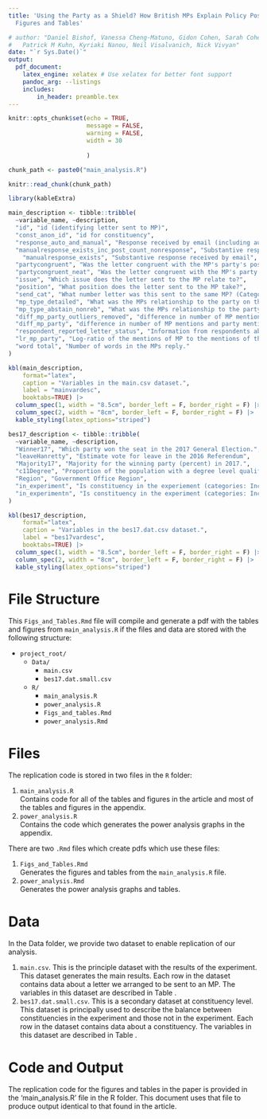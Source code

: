 ```yaml
---
title: 'Using the Party as a Shield? How British MPs Explain Policy Positions to Constituents:
  Figures and Tables'

# author: "Daniel Bishof, Vanessa Cheng-Matuno, Gidon Cohen, Sarah Cohen, Florian Foos,
#   Patrick M Kuhn, Kyriaki Nanou, Neil Visalvanich, Nick Vivyan"
date: "`r Sys.Date()`"
output: 
  pdf_document:
    latex_engine: xelatex # Use xelatex for better font support
    pandoc_arg: --listings
    includes:
        in_header: preamble.tex
---
```


```r
knitr::opts_chunk$set(echo = TRUE,
                      message = FALSE,
                      warning = FALSE,
                      width = 30
                      
                      )

chunk_path <- paste0("main_analysis.R")

knitr::read_chunk(chunk_path)

library(kableExtra)


```


```r

main_description <- tibble::tribble(
  ~variable_name, ~description,
  "id", "id (identifying letter sent to MP)",
  "const_anon_id", "id for constituency",
  "response_auto_and_manual", "Response received by email (including autoresponses and substantive responses)",
  "manualresponse_exists_inc_post_count_nonresponse", "Substantive response received either by email or post or both (all non-responses are coded as zero even if no confirmation of non-response was received from constituent).",
    "manualresponse_exists", "Substantive response received by email",
  "partycongruent", "Was the letter congruent with the MP's party's position on the issue?",
  "partycongruent_neat", "Was the letter congruent with the MP's party's position on the issue? (Wording adjusted for neat output)",
  "issue", "Which issue does the letter sent to the MP relate to?",
  "position", "What position does the letter sent to the MP take?",
  "send_cat", "What number letter was this sent to the same MP? (Categorised)",
  "mp_type_detailed", "What was the MPs relationship to the party on this issue (loyalist, extreme rebel, moderate rebel, bothways rebel, unclear rebel)",
  "mp_type_abstain_nonreb", "What was the MPs relationship to the party on this issue? (absentions are not counted as rebellion, categories loyalist, rebel)",
  "diff_mp_party_outliers_removed", "difference in number of MP mentions and party mentions standardised by number of words in the response (outliers removed)",
  "diff_mp_party", "difference in number of MP mentions and party mentions standardised by number of words in the response",
  "respondent_reported_letter_status", "Information from respondents about whether they have received postal correspondence from the MP as a result of the letter sent to the MP",
  "lr_mp_party", "Log-ratio of the mentions of MP to the mentions of the MPs party in the response",
  "word total", "Number of words in the MPs reply."
)

kbl(main_description,
    format="latex",
    caption = "Variables in the main.csv dataset.",
    label = "mainvardesc",
    booktabs=TRUE) |>
  column_spec(1, width = "8.5cm", border_left = F, border_right = F) |>
  column_spec(2, width = "8cm", border_left = F, border_right = F) |>
  kable_styling(latex_options="striped")

```

```r

bes17_description <- tibble::tribble(
  ~variable_name, ~description,
  "Winner17", "Which party won the seat in the 2017 General Election.",
  "leaveHanretty", "Estimate vote for leave in the 2016 Referendum",
  "Majority17", "Majority for the winning party (percent) in 2017.",
  "c11Degree", "Proportion of the population with a degree level qualification in 2011 census.",
  "Region", "Government Office Region",
  "in_experiment", "Is constituency in the experiement (categories: Included (letters sent), Excluded (no letters))",
  "in_experimentn", "Is constituency in the experiment (categories: Included, Excluded)"
)

kbl(bes17_description,
    format="latex",
    caption = "Variables in the bes17.dat.csv dataset.",
    label = "bes17vardesc",
    booktabs=TRUE) |>
  column_spec(1, width = "8.5cm", border_left = F, border_right = F) |>
  column_spec(2, width = "8cm", border_left = F, border_right = F) |>
  kable_styling(latex_options="striped")

```

# File Structure

This `Figs_and_Tables.Rmd` file will compile and generate a pdf with the tables and figures from `main_analysis.R` if the files and data are stored with the following structure:

*  `project_root/`
    *  `Data/`
        *  `main.csv`
        *  `bes17.dat.small.csv`
    * `R/`
        *  `main_analysis.R`
        *  `power_analysis.R`
        *  `Figs_and_tables.Rmd`
        *  `power_analysis.Rmd`

# Files

The replication code is stored in two files in the `R` folder:

  1.  `main_analysis.R`  
      Contains code for all of the tables and figures in the article and most of the tables and figures in the appendix. 
  1.  `power_analysis.R`  
      Contains the code which generates the power analysis graphs in the appendix.

There are two `.Rmd` files which create pdfs which use these files:

  1.  `Figs_and_Tables.Rmd`  
       Generates the figures and tables from the `main_analysis.R` file.
  1.  `power_analysis.Rmd`  
       Generates the power analysis graphs and tables.
  
      

# Data

In the Data folder, we provide two dataset to enable replication of our analysis. 

  1.  `main.csv`. This is the principle dataset with the results of the experiment. This dataset generates the main results. Each row in the dataset contains data about a letter we arranged to be sent to an MP. The variables in this dataset are described in Table \ref{tab:mainvardesc}. 
  1.  `bes17.dat.small.csv`. This is a secondary dataset at constituency level. This dataset is principally used to describe the balance between constituencies in the experiment and those not in the experiment. Each row in the dataset contains data about a constituency. The variables in this dataset are described in Table \ref{tab:bes17vardesc}.



# Code and Output

The replication code for the figures and tables in the paper is provided in the  'main_analysis.R' file in the R folder. This document uses that file to produce output identical to that found in the article. 

```r

```

```r

```



```r

```

```r

```

```r

```

```r

```

```r

```

```r

```

```r

```

```r

```

```r

```

```r

```

```r

```

```r

```

```r

```

```r

```

```r

```

```r

```

